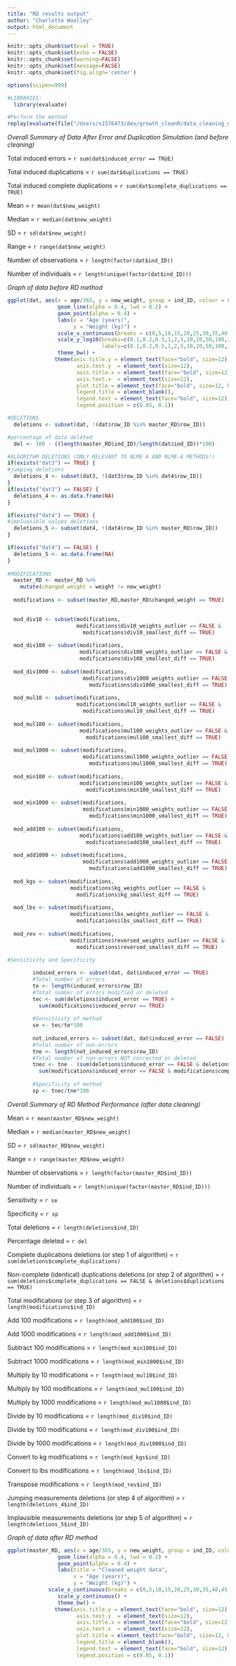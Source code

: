 ```yaml
---
title: "RD results output"
author: "Charlotte Woolley"
output: html_document
---
```


```r
knitr::opts_chunk$set(eval = TRUE)
knitr::opts_chunk$set(echo = FALSE)
knitr::opts_chunk$set(warning=FALSE)
knitr::opts_chunk$set(message=FALSE)
knitr::opts_chunk$set(fig.align='center')

options(scipen=999)

```


```r

#LIBRARIES:
  library(evaluate)

#Perform the method 
replay(evaluate(file("/Users/s1576473/dev/growth_cleanR/data_cleaning_methods/RD.R")))
```

*Overall Summary of Data After Error and Duplication Simulation (and before cleaning)*

Total induced errors = `r sum(dat$induced_error == TRUE)`

Total induced duplications = `r sum(dat$duplications == TRUE)`

Total induced complete duplications = `r sum(dat$complete_duplications == TRUE)`

Mean = `r mean(dat$new_weight)`

Median = `r median(dat$new_weight)`

SD = `r sd(dat$new_weight)`

Range = `r range(dat$new_weight)`

Number of observations = `r length(factor(dat$ind_ID))`

Number of individuals =  `r length(unique(factor(dat$ind_ID)))`


*Graph of data before RD method*

```r
ggplot(dat, aes(x = age/365, y = new_weight, group = ind_ID, colour = sex, fill= sex)) +
                geom_line(alpha = 0.4, lwd = 0.2) +
                geom_point(alpha = 0.4) +
                labs(x = "Age (years)", 
                     y = "Weight (kg)") +
                scale_x_continuous(breaks = c(0,5,10,15,20,25,30,35,40,45,50,55,60,65,70,75,80,85,90,95,100)) +
                scale_y_log10(breaks=c(0.1,0.2,0.5,1,2,5,10,20,50,100,200,500,1000,2000,5000,10000,20000,50000,100000,200000),
                              labels=c(0.1,0.2,0.5,1,2,5,10,20,50,100,200,500,1000,2000,5000,10000,20000,50000,100000,200000)) +
                theme_bw() +
               theme(axis.title.y = element_text(face="bold", size=12), 
                      axis.text.y  = element_text(size=12),
                      axis.title.x = element_text(face="bold", size=12),
                      axis.text.x  = element_text(size=12),
                      plot.title = element_text(face="bold", size=12, hjust = 0.5),
                      legend.title = element_blank(), 
                      legend.text = element_text(face="bold", size=12),
                      legend.position = c(0.85, 0.1))
```



```r
#DELETIONS
  deletions <- subset(dat, !(dat$row_ID %in% master_RD$row_ID)) 

#percentage of data deleted
  del <- 100 - ((length(master_RD$ind_ID)/length(dat$ind_ID))*100)

#ALGORITHM DELETIONS (ONLY RELEVANT TO NLME-A AND NLME-A METHODS!)
if(exists("dat3") == TRUE) {
#jumping deletions 
  deletions_4 <- subset(dat3, !(dat3$row_ID %in% dat4$row_ID))
}
if(exists("dat3") == FALSE) {
  deletions_4 <- as.data.frame(NA)
}

if(exists("dat4") == TRUE) {
#impluasible values deletions 
  deletions_5 <- subset(dat4, !(dat4$row_ID %in% master_RD$row_ID))
}

if(exists("dat4") == FALSE) {
  deletions_5 <- as.data.frame(NA)
}
  
#MODIFICATIONS
  master_RD <- master_RD %>% 
    mutate(changed_weight = weight != new_weight)
  
  modifications <- subset(master_RD,master_RD$changed_weight == TRUE) 
  

  mod_div10 <- subset(modifications, 
                      modifications$div10_weights_outlier == FALSE & 
                        modifications$div10_smallest_diff == TRUE) 
  
  mod_div100 <- subset(modifications, 
                       modifications$div100_weights_outlier == FALSE &
                       modifications$div100_smallest_diff == TRUE) 
  
  mod_div1000 <- subset(modifications, 
                        modifications$div1000_weights_outlier == FALSE & 
                          modifications$div1000_smallest_diff == TRUE) 
  
  mod_mul10 <- subset(modifications, 
                      modifications$mul10_weights_outlier == FALSE & 
                        modifications$mul10_smallest_diff == TRUE) 
  
  mod_mul100 <- subset(modifications, 
                       modifications$mul100_weights_outlier == FALSE & 
                         modifications$mul100_smallest_diff == TRUE) 
  
  mod_mul1000 <- subset(modifications, 
                        modifications$mul1000_weights_outlier == FALSE & 
                          modifications$mul1000_smallest_diff == TRUE)
  
  mod_min100 <- subset(modifications, 
                       modifications$min100_weights_outlier == FALSE & 
                         modifications$min100_smallest_diff == TRUE) 
  
  mod_min1000 <- subset(modifications, 
                        modifications$min1000_weights_outlier == FALSE & 
                          modifications$min1000_smallest_diff == TRUE) 
  
  mod_add100 <- subset(modifications, 
                       modifications$add100_weights_outlier == FALSE & 
                         modifications$add100_smallest_diff == TRUE)
  
  mod_add1000 <- subset(modifications, 
                        modifications$add1000_weights_outlier == FALSE & 
                          modifications$add1000_smallest_diff == TRUE) 
  
  mod_kgs <- subset(modifications, 
                    modifications$kg_weights_outlier == FALSE & 
                      modifications$kg_smallest_diff == TRUE) 
  
  mod_lbs <- subset(modifications,  
                    modifications$lbs_weights_outlier == FALSE & 
                      modifications$lbs_smallest_diff == TRUE) 
  
  mod_rev <- subset(modifications, 
                    modifications$reversed_weights_outlier == FALSE & 
                      modifications$reversed_smallest_diff == TRUE) 
        
#Sensitivity and Specificity

        induced_errors <- subset(dat, dat$induced_error == TRUE)
        #Total number of errors
        te <- length(induced_errors$row_ID)
        #Total number of errors modified or deleted
        tec <- sum(deletions$induced_error == TRUE) +
          sum(modifications$induced_error == TRUE)
        
        #Sensitivity of method
        se <- tec/te*100
        
        not_induced_errors <- subset(dat, dat$induced_error == FALSE)
        #Total number of non-errors
        tne <- length(not_induced_errors$row_ID)
        #Total number of non-errors NOT corrected or deleted
        tnec <- tne - (sum(deletions$induced_error == FALSE & deletions$complete_duplications == FALSE) +
          sum(modifications$induced_error == FALSE & modifications$complete_duplications == FALSE))
        
        #Specificity of method
        sp <- tnec/tne*100

```


*Overall Summary of RD Method Performance (after data cleaning)*


Mean = `r mean(master_RD$new_weight)`

Median = `r median(master_RD$new_weight)`

SD = `r sd(master_RD$new_weight)`

Range = `r range(master_RD$new_weight)`

Number of observations = `r length(factor(master_RD$ind_ID))`

Number of individuals =  `r length(unique(factor(master_RD$ind_ID)))`

Sensitivity =  `r se`

Specificity =  `r sp`

Total deletions =  `r length(deletions$ind_ID)`

Percentage deleted = `r del`

Complete duplications deletions (or step 1 of algorithm) = `r sum(deletions$complete_duplications)`

Non-complete (identical) duplications deletions (or step 2 of algorithm) = `r sum(deletions$complete_duplications == FALSE & deletions$duplications == TRUE)`

Total modifications (or step 3 of algorithm) = `r length(modifications$ind_ID)`

Add 100 modifications = `r length(mod_add100$ind_ID)`

Add 1000 modifications = `r length(mod_add1000$ind_ID)`

Subtract 100 modifications = `r length(mod_min100$ind_ID)`

Subtract 1000 modifications  = `r length(mod_min1000$ind_ID)`

Multiply by 10 modifications = `r length(mod_mul10$ind_ID)`

Multiply by 100 modifications = `r length(mod_mul100$ind_ID)`

Multiply by 1000 modifications = `r length(mod_mul1000$ind_ID)`

Divide by 10 modifications = `r length(mod_div10$ind_ID)`

Divide by 100 modifications = `r length(mod_div100$ind_ID)`

Divide by 1000 modifications = `r length(mod_div1000$ind_ID)`

Convert to kg modifications = `r length(mod_kgs$ind_ID)`

Convert to lbs modifications = `r length(mod_lbs$ind_ID)`

Transpose modifications = `r length(mod_rev$ind_ID)`

Jumping measurements deletions (or step 4 of algorithm) = `r length(deletions_4$ind_ID)`

Implausible measurements deletions (or step 5 of algorithm) = `r length(deletions_5$ind_ID)`


*Graph of data after RD method*

```r
ggplot(master_RD, aes(x = age/365, y = new_weight, group = ind_ID, colour = sex, fill= sex)) +
                geom_line(alpha = 0.4, lwd = 0.2) +
                geom_point(alpha = 0.4) +
                labs(title = "Cleaned weight data", 
                     x = "Age (years)", 
                     y = "Weight (kg)") +
             scale_x_continuous(breaks = c(0,5,10,15,20,25,30,35,40,45,50,55,60,65,70,75,80,85,90,95,100)) +
                scale_y_continuous() +
                theme_bw() +
               theme(axis.title.y = element_text(face="bold", size=12), 
                      axis.text.y  = element_text(size=12),
                      axis.title.x = element_text(face="bold", size=12),
                      axis.text.x  = element_text(size=12),
                      plot.title = element_text(face="bold", size=12, hjust = 0.5),
                      legend.title = element_blank(), 
                      legend.text = element_text(face="bold", size=12),
                      legend.position = c(0.85, 0.1))
```





